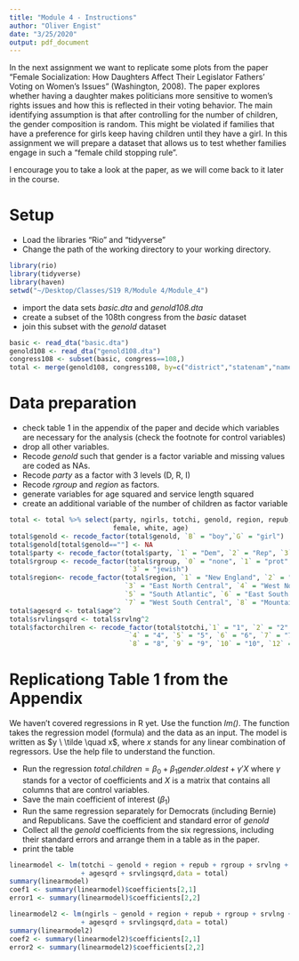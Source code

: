 ```yaml
---
title: "Module 4 - Instructions"
author: "Oliver Engist"
date: "3/25/2020"
output: pdf_document
---
```


In the next assignment we want to replicate some plots from the paper "Female Socialization: How Daughters Affect Their Legislator Fathers' Voting on Women's Issues" (Washington, 2008). The paper explores whether having a daughter makes politicians more sensitive to women's rights issues and how this is reflected in their voting behavior. The main identifying assumption is that after controlling for the number of children, the gender composition is random. This might be violated if families that have a preference for girls keep having children until they have a girl. In this assignment we will prepare a dataset that allows us to test whether families engage in such a "female child stopping rule".

I encourage you to take a look at the paper, as we will come back to it later in the course. 

# Setup

* Load the libraries "Rio" and "tidyverse"
* Change the path of the working directory to your working directory.

```r

library(rio)
library(tidyverse)
library(haven)
setwd("~/Desktop/Classes/S19 R/Module 4/Module_4")
```

* import the data sets *basic.dta* and *genold108.dta*
* create a subset of the 108th congress from the *basic* dataset
* join this subset with the *genold* dataset

```r

basic <- read_dta("basic.dta")
genold108 <- read_dta("genold108.dta")
congress108 <- subset(basic, congress==108,)
total <- merge(genold108, congress108, by=c("district","statenam","name"))
```

# Data preparation

* check table 1 in the appendix of the paper and decide which variables are necessary for the analysis (check the footnote for control variables)
* drop all other variables.
* Recode *genold* such that gender is a factor variable and missing values are coded as NAs.
* Recode *party* as a factor with 3 levels (D, R, I)
* Recode *rgroup* and *region* as factors.
* generate variables for age squared and service length squared
* create an additional variable of the number of children as factor variable

```r

total <- total %>% select(party, ngirls, totchi, genold, region, repub, rgroup, srvlng, 
                          female, white, age)
total$genold <- recode_factor(total$genold, `B` = "boy",`G` = "girl")
total$genold[total$genold==""] <- NA
total$party <- recode_factor(total$party, `1` = "Dem", `2` = "Rep", `3` = "Ind")
total$rgroup <- recode_factor(total$rgroup, `0` = "none", `1` = "prot", `2` = "cath/othchr",
                              `3` = "jewish")
total$region<- recode_factor(total$region, `1` = "New England", `2` = "Middle Atlantic", 
                             `3` = "East North Central", `4` = "West North Central", 
                             `5` = "South Atlantic", `6` = "East South Central", 
                             `7` = "West South Central", `8` = "Mountain", `9` = "Pacific")
total$agesqrd <- total$age^2
total$srvlingsqrd <- total$srvlng^2
total$factorchilren <- recode_factor(total$totchi,`1` = "1", `2` = "2", `3` = "3",
                              `4` = "4", `5` = "5", `6` = "6", `7` = "7",
                              `8` = "8", `9` = "9", `10` = "10", `12` = "12")
```


# Replicationg Table 1 from the Appendix

We haven't covered regressions in R yet. Use the function *lm()*. The function takes the regression model (formula) and the data as an input. The model is written as $y \ \tilde \quad x$, where $x$ stands for any linear combination of regressors. Use the help file to understand the function.

* Run the regression $total.children = \beta_0 + \beta_1 gender.oldest + \gamma'X$ where $\gamma$ stands for a vector of coefficients and $X$ is a matrix that contains all columns that are control variables.\footnote{This is just a short notation instead of writing the full model with all control variables $totchi = \beta_0 + \beta_1 genold + \gamma_1 age + \gamma_2 age^2 + \gamma_3 Democrat + ... + \epsilon$ which quickly gets out of hand for large models.}
* Save the main coefficient of interest ($\beta_1$)
* Run the same regression separately for Democrats (including Bernie) and Republicans. Save the coefficient and standard error of *genold*
* Collect all the *genold* coefficients from the six regressions, including their standard errors and arrange them in a table as in the paper.
* print the table

```r

linearmodel <- lm(totchi ~ genold + region + repub + rgroup + srvlng + female + white + age 
                  + agesqrd + srvlingsqrd,data = total)
summary(linearmodel)
coef1 <- summary(linearmodel)$coefficients[2,1]
error1 <- summary(linearmodel)$coefficients[2,2]

linearmodel2 <- lm(ngirls ~ genold + region + repub + rgroup + srvlng + female + white + age 
                  + agesqrd + srvlingsqrd,data = total)
summary(linearmodel2)
coef2 <- summary(linearmodel2)$coefficients[2,1]
error2 <- summary(linearmodel2)$coefficients[2,2]



```

